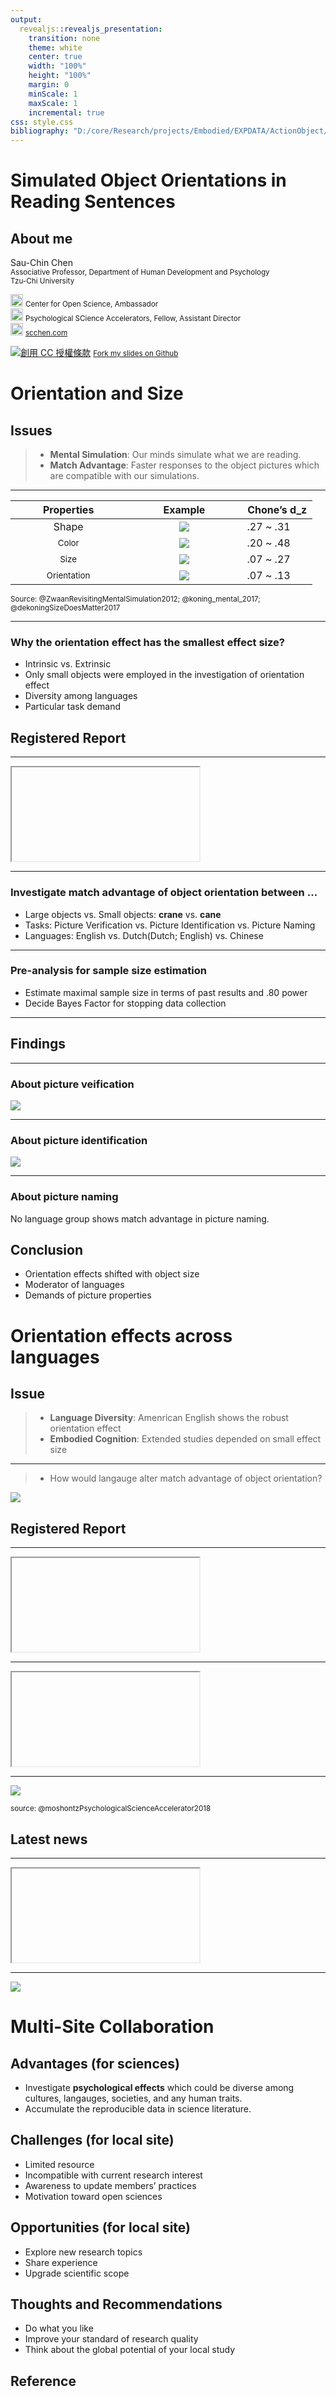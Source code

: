 ```yaml
---
output: 
  revealjs::revealjs_presentation:
    transition: none
    theme: white
    center: true
    width: "100%"
    height: "100%"
    margin: 0
    minScale: 1
    maxScale: 1
    incremental: true
css: style.css
bibliography: "D:/core/Research/projects/Embodied/EXPDATA/ActionObject/2016_Simulation/report/includes/bib/Orientation.bib"
---
```


# Simulated Object Orientations in Reading Sentences

## About me

Sau-Chin Chen </br>
<small>Associative Professor, Department of Human Development and Psychology</small> </br>
<small>Tzu-Chi University</small>

<img src="https://osf.io/static/img/circle_logo.png"  height="20" width="20"> <small>Center for Open Science, Ambassador</small></br>
<img src="https://psysciacc.files.wordpress.com/2017/10/cropped-cropped-psa.png"  height="20" width="20"> 
<small>Psychological SCience Accelerators, Fellow, Assistant Director</small></br>
<img src="https://upload.wikimedia.org/wikipedia/commons/b/bc/Website11.png"  height="20" width="20"> [<small>scchen.com</small>](http://scchen.com)

<a rel="license" href="http://creativecommons.org/licenses/by/4.0/"><img alt="創用 CC 授權條款" style="border-width:0" src="https://i.creativecommons.org/l/by/4.0/88x31.png" /></a>  <small>[Fork my slides on Github](https://github.com/SCgeeker/)</small>

# Orientation and Size

## Issues

>- **Mental Simulation**: Our minds simulate what we are reading.
>- **Match Advantage**: Faster responses to the object pictures which are compatible with our simulations.

----

|Properties|Example|Chone's d_z|
|:---:|:---:|---|
|<samll>Shape</small>|![](./includes/img/shape.png)|.27 ~ .31|
|<small>Color</small>|![](./includes/img/color.png)|.20 ~ .48|
|<small>Size</small>|![](./includes/img/size.png)|.07 ~ .27|
|<small>Orientation</small>|![](./includes/img/orientation.png)|.07 ~ .13|

<small> Source: @ZwaanRevisitingMentalSimulation2012; @koning_mental_2017; @dekoningSizeDoesMatter2017 </small>

----

### Why the orientation effect has the smallest effect size?

- Intrinsic vs. Extrinsic
- Only small objects were employed in the investigation of orientation effect
- Diversity among languages
- Particular task demand

## Registered Report

----

<iframe class="stretch" data-src="https://psyarxiv.com/a3vwc/"></iframe>

----

### Investigate match advantage of object orientation between ...

- Large objects vs. Small objects: **crane** vs. **cane**
- Tasks: Picture Verification vs. Picture Identification vs. Picture Naming
- Languages: English vs. Dutch(Dutch; English) vs. Chinese


----

### Pre-analysis for sample size estimation

- Estimate maximal sample size in terms of past results and .80 power
- Decide Bayes Factor for stopping data collection

----

## Findings

----

### About picture veification

![](D:/core/Research/projects/Embodied/EXPDATA/ActionObject/2016_Simulation/report/Stage2_manuscript_files/figure-latex/study1-meta-1.png)

----

### About picture identification 

![](D:/core/Research/OpenSci/Public/PSA_Orientation/includes/img/PP.png)

----

### About picture naming

No language group shows match advantage in picture naming.

## Conclusion

- Orientation effects shifted with object size
- Moderator of languages
- Demands of picture properties


# Orientation effects across languages

## Issue

>- **Language Diversity**: Amenrican English shows the robust orientation effect
>- **Embodied Cognition**: Extended studies depended on small effect size

----

>- How would langauge alter match advantage of object orientation?

![](https://upload.wikimedia.org/wikipedia/commons/thumb/4/4f/Black_hole_-_Messier_87_crop_max_res.jpg/480px-Black_hole_-_Messier_87_crop_max_res.jpg)

## Registered Report

----

<iframe class="stretch" data-src="https://psysciacc.org/"></iframe>

----

<iframe class="stretch" data-src="https://nicholas-coles.shinyapps.io/PSA_Map_Prototype/"></iframe>

----

![](./includes/img/PSA_project_phases.png)

<small>source: @moshontzPsychologicalScienceAccelerator2018 </small>

## Latest news

----

<iframe class="stretch" data-src="https://psyarxiv.com/t2pjv/"></iframe>

----

![](D:/core/Research/OpenSci/PSA/2018/2017_submission_orientation_generalicity/Registered_Plan/includes/fig/map.png)

# Multi-Site Collaboration

## Advantages (for sciences)

- Investigate **psychological effects** which could be diverse among cultures, langauges, societies, and any human traits.
- Accumulate the reproducible data in science literature.

## Challenges (for local site)

- Limited resource
- Incompatible with current research interest
- Awareness to update members' practices
- Motivation toward open sciences

## Opportunities (for local site)

- Explore new research topics
- Share experience
- Upgrade scientific scope

## Thoughts and Recommendations

- Do what you like
- Improve your standard of research quality
- Think about the global potential of your local study

## Reference